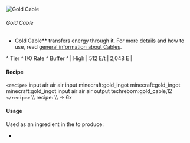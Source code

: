 ![Gold Cable](/mods/techreborn/gold_cable.png)

###### Gold Cable

- Gold Cable** transfers energy through it. For more details and
        how to use, read [general information about
        Cables](energy:cables "wikilink").

\^ Tier \^ I/O Rate \^ Buffer \^ \| High \| 512 E/t \| 2,048 E \|

#### Recipe

`<recipe>` input air air air input minecraft:gold_ingot
minecraft:gold_ingot minecraft:gold_ingot input air air air output
techreborn:gold_cable,12 `</recipe>` \\\\
<Mcitem id="techreborn:wire_mill"/> recipe: \\\\
<Mcitem id="minecraft:gold_ingot"/> -\> 6x
<Mcitem id="techreborn:gold_cable"/>

#### Usage

Used as an ingredient in the
<Mcitem id="minecraft:crafting_table"/> to produce:

* <Mcitem id="techreborn:insulated_gold_cable"/>
